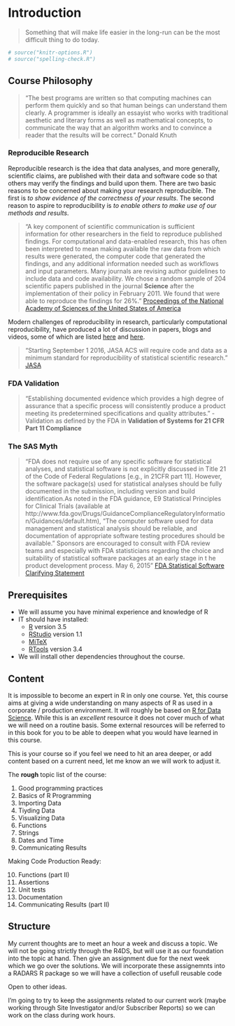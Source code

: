 # Introduction {#intro}

> Something that will make life easier in the long-run can be the most difficult thing to do today. 

```r
# source("knitr-options.R")
# source("spelling-check.R")
```

## Course Philosophy

>  "The best programs are written so that computing machines can perform them quickly and so that human beings can understand them clearly. A programmer is ideally an essayist who works with traditional aesthetic and literary forms as well as mathematical concepts, to communicate the way that an algorithm works and to convince a reader that the results will be correct." Donald Knuth


### Reproducible Research

Reproducible research is the idea that data analyses, and more generally, scientific claims, are published with their data and software code so that others may verify the findings and build upon them. There are two basic reasons to be concerned about making your research reproducible. The first is *to show evidence of the correctness of your results*. The second reason to aspire to reproducibility is *to enable others to make use of our methods and results*.  

> "A key component of scientific communication is sufficient information for other researchers in the field to reproduce published findings. For computational and data-enabled research, this has often been interpreted to mean making available the raw data from which results were generated, the computer code that generated the findings, and any additional information needed such as workflows and input parameters. Many journals are revising author guidelines to include data and code availability. We chose a random sample of 204 scientific papers published in the journal **Science** after the implementation of their policy in February 2011. We found that were able to reproduce the findings for 26%." [Proceedings of the National Academy of Sciences of the United States of America](http://www.pnas.org/content/115/11/2584)

Modern challenges of reproducibility in research, particularly computational reproducibility, have produced a lot of discussion in papers, blogs and videos, some of which are listed [here](http://ropensci.github.io/reproducibility-guide/sections/references/) and [here](https://reproducibleresearch.net/).

> "Starting September 1 2016, JASA ACS will require code and data as a minimum standard for reproducibility of statistical scientific research." [JASA](https://magazine.amstat.org/blog/2016/07/01/jasa-reproducible16/)



### FDA Validation

> “Establishing documented evidence which provides a high
degree of assurance that a specific process will consistently produce a product meeting its
predetermined specifications and quality attributes." -Validation as defined by the FDA in **Validation of Systems for 21 CFR Part 11 Compliance**

### The SAS Myth

> "FDA does not require use of any specific software for statistical analyses,
and statistical software is not explicitly discussed in Title 21 of the Code of
Federal Regulations [e.g., in 21CFR part 11].  However, the software package(s)
used for statistical analyses should be fully documented in the submission,
including version and build identification.As noted in the FDA guidance, E9
Statistical Principles for Clinical Trials (available at
http://www.fda.gov/Drugs/GuidanceComplianceRegulatoryInformation/Guidances/default.htm),
“The computer software used for data management and statistical analysis should
be reliable, and documentation of appropriate software testing procedures should
be available.” Sponsors are encouraged to consult with FDA review teams and
especially with FDA statisticians regarding the choice and suitability of
statistical software packages at an early stage in t he product development
process. May 6, 2015" [FDA Statistical Software Clarifying Statement](https://www.fda.gov/downloads/forindustry/datastandards/studydatastandards/ucm587506.pdf)

## Prerequisites

- We will assume you have minimal experience and knowledge of R
- IT should have installed:
  - [R](https://cran.r-project.org/) version 3.5
  - [RStudio](https://www.rstudio.com/products/rstudio/download/#download) version 1.1 
  - [MiTeX](https://miktex.org/)
  - [RTools](https://cran.r-project.org/bin/windows/Rtools/) version 3.4
- We will install other dependencies throughout the course.

## Content

It is impossible to become an expert in R in only one course. Yet, this course aims at giving a wide understanding on many aspects of R as used in a corporate / production environment. It will roughly be based on [R for Data Science](http://r4ds.had.co.nz).  While this is an *excellent* resource it does not cover much of what we will need on a routine basis.  Some external resources will be referred to in this book for you to be able to deepen what you would have learned in this course.

This is your course so if you feel we need to hit an area deeper, or add content based on a current need, let me know an we will work to adjust it.

The **rough** topic list of the course:

1. Good programming practices
2. Basics of R Programming
3. Importing Data
4. Tiyding Data
5. Visualizing Data
6. Functions
7. Strings
8. Dates and Time
9. Communicating Results

Making Code Production Ready:

10. Functions (part II)
11. Assertions
12. Unit tests
13. Documentation
14. Communicating Results (part II)

## Structure

My current thoughts are to meet an hour a week and discuss a topic.  We will not be going strictly through the R4DS, but will use it as our foundation into the topic at hand. Then give an assignment due for the next week which we go over the solutions.  We will incorporate these assignemnts into a RADARS R package so we will have a collection of usefull reusable code 

Open to other ideas.  

I’m going to try to keep the assignments related to our current work (maybe working through Site Investigator and/or Subscriber Reports) so we can work on the class during work hours.
